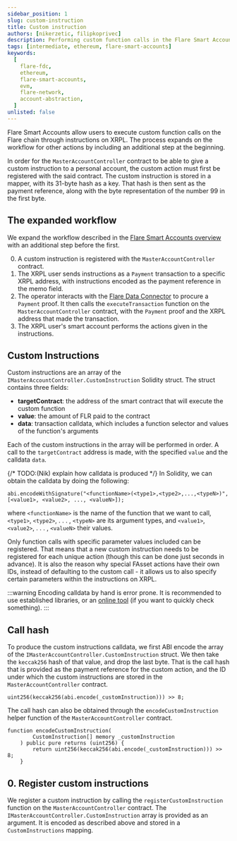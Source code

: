 ```yaml
---
sidebar_position: 1
slug: custom-instruction
title: Custom instruction
authors: [nikerzetic, filipkoprivec]
description: Performing custom function calls in the Flare Smart Accounts.
tags: [intermediate, ethereum, flare-smart-accounts]
keywords:
  [
    flare-fdc,
    ethereum,
    flare-smart-accounts,
    evm,
    flare-network,
    account-abstraction,
  ]
unlisted: false
---
```



Flare Smart Accounts allow users to execute custom function calls on the Flare chain through instructions on XRPL.
The process expands on the workflow for other actions by including an additional step at the beginning.

In order for the `MasterAccountController` contract to be able to give a custom instruction to a personal account, the custom action must first be registered with the said contract.
The custom instruction is stored in a mapper, with its 31-byte hash as a key.
That hash is then sent as the payment reference, along with the byte representation of the number 99 in the first byte.

<div
  style={{
    width: "90%",
    margin: "0 auto",
    display: "flex",
    justifyContent: "center",
  }}
>
  <ThemedImage
    alt="Breakdown of bytes in payment reference for the custom action"
    style={{ width: "100%" }}
    sources={{
      light: useBaseUrl("img/smart-accounts/custom_light.svg"),
      dark: useBaseUrl("img/smart-accounts/custom_dark.svg"),
    }}
  />
</div>

## The expanded workflow

We expand the workflow described in the [Flare Smart Accounts overview](/smart-accounts/overview) with an additional step before the first.

0. A custom instruction is registered with the `MasterAccountController` contract.
1. The XRPL user sends instructions as a `Payment` transaction to a specific XRPL address, with instructions encoded as the payment reference in the memo field.
2. The operator interacts with the [Flare Data Connector](/fdc/overview) to procure a `Payment` proof.
   It then calls the `executeTransaction` function on the `MasterAccountController` contract, with the `Payment` proof and the XRPL address that made the transaction.
3. The XRPL user's smart account performs the actions given in the instructions.

## Custom Instructions

Custom instructions are an array of the `IMasterAccountController.CustomInstruction` Solidity struct.
The struct contains three fields:

- **targetContract**: the address of the smart contract that will execute the custom function
- **value**: the amount of FLR paid to the contract
- **data**: transaction calldata, which includes a function selector and values of the function's arguments

Each of the custom instructions in the array will be performed in order.
A call to the `targetContract` address is made, with the specified `value` and the calldata `data`.

{/* TODO:(Nik) explain how calldata is produced */}
In Solidity, we can obtain the calldata by doing the following:

```Solidity
abi.encodeWithSignature("<functionName>(<type1>,<type2>,...,<typeN>)", [<value1>, <value2>, ..., <valueN>]);
```

where `<functionName>` is the name of the function that we want to call, `<type1>`, `<type2>`, . . . , `<typeN>` are its argument types, and `<value1>`, `<value2>`, . . . , `<valueN>` their values.

Only function calls with specific parameter values included can be registered.
That means that a new custom instruction needs to be registered for each unique action (though this can be done just seconds in advance).
It is also the reason why special FAsset actions have their own IDs, instead of defaulting to the custom call - it allows us to also specify certain parameters within the instructions on XRPL.

:::warning
Encoding calldata by hand is error prone.
It is recommended to use established libraries, or an [online tool](https://abi.hashex.org/) (if you want to quickly check something).
:::

## Call hash

To produce the custom instructions calldata, we first ABI encode the array of the `IMasterAccountController.CustomInstruction` struct.
We then take the `keccak256` hash of that value, and drop the last byte.
That is the call hash that is provided as the payment reference for the custom action, and the ID under which the custom instructions are stored in the `MasterAccountController` contract.

```Solidity
uint256(keccak256(abi.encode(_customInstruction))) >> 8;
```

The call hash can also be obtained through the `encodeCustomInstruction` helper function of the `MasterAccountController` contract.

```Solidity
function encodeCustomInstruction(
        CustomInstruction[] memory _customInstruction
    ) public pure returns (uint256) {
        return uint256(keccak256(abi.encode(_customInstruction))) >> 8;
    }
```

## 0. Register custom instructions

We register a custom instruction by calling the `registerCustomInstruction` function on the `MasterAccountController` contract.
The `IMasterAccountController.CustomInstruction` array is provided as an argument.
It is encoded as described above and stored in a `CustomInstructions` mapping.
